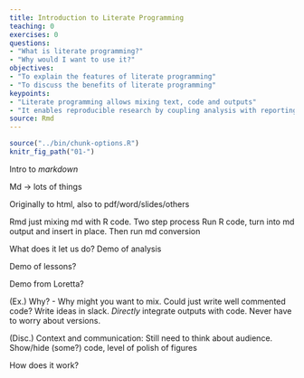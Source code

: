 ```yaml
---
title: Introduction to Literate Programming
teaching: 0
exercises: 0
questions:
- "What is literate programming?"
- "Why would I want to use it?"
objectives:
- "To explain the features of literate programming"
- "To discuss the benefits of literate programming"
keypoints:
- "Literate programming allows mixing text, code and outputs"
- "It enables reproducible research by coupling analysis with reporting"
source: Rmd
---
```


```r
source("../bin/chunk-options.R")
knitr_fig_path("01-")
```

Intro to *markdown*

Md -> lots of things

Originally to html, also to pdf/word/slides/others

Rmd just mixing md with R code. Two step process Run R code, turn into md output and insert in place. Then run md conversion

What does it let us do?
Demo of analysis

Demo of lessons?

Demo from Loretta?

(Ex.) Why? - Why might you want to mix. Could just write well commented code? Write ideas in slack.
*Directly* integrate outputs with code. Never have to worry about versions. 

(Disc.) Context and communication:
Still need to think about audience. Show/hide (some?) code, level of polish of figures

How does it work?
